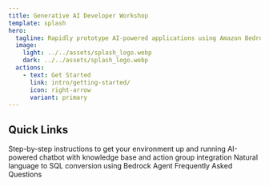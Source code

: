 ```yaml
---
title: Generative AI Developer Workshop
template: splash
hero:
  tagline: Rapidly prototype AI-powered applications using Amazon Bedrock Knowledge Bases and Agents.
  image:
    light: ../../assets/splash_logo.webp
    dark: ../../assets/splash_logo.webp
  actions:
    - text: Get Started
      link: intro/getting-started/
      icon: right-arrow
      variant: primary
---
```



## Quick Links

<CardGrid>
  <LinkCard title="Deployment Guide" href="/intro/deployment/">
    Step-by-step instructions to get your environment up and running
  </LinkCard>
  <LinkCard title="Chatbot" href="/applications/cdk-infra-guide/">
    AI-powered chatbot with knowledge base and action group integration
  </LinkCard>
  <LinkCard title="Text2SQL" href="/applications/cdk-infra-guide/">
    Natural language to SQL conversion using Bedrock Agent
  </LinkCard>
  <LinkCard title="FAQ" href="/faq/faq">
    Frequently Asked Questions
  </LinkCard>
</CardGrid>